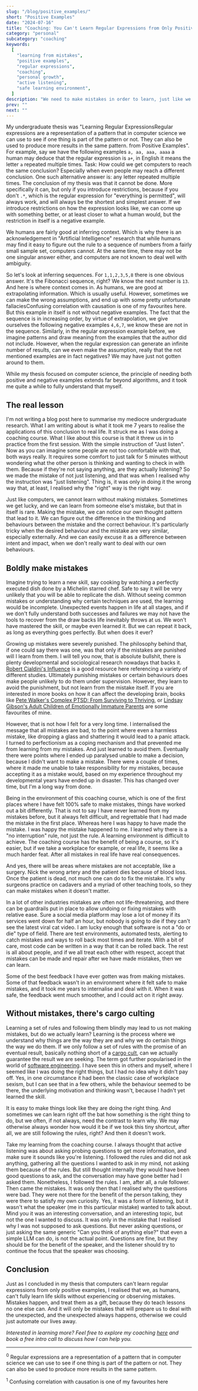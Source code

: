 ```yaml
---
slug: "/blog/positive_examples/"
short: "Positive Examples"
date: "2024-07-16"
title: "Coaching: You Can't Learn Regular Expressions from Only Positive Examples"
category: "personal"
subcategory: "coaching"
keywords:
  [
    "learning from mistakes",
    "positive examples",
    "regular expressions",
    "coaching",
    "personal growth",
    "active listening",
    "safe learning environment",
  ]
description: "We need to make mistakes in order to learn, just like we need negative examples to train models in Computer Science. Why creating a safe environment for mistakes is crucial for genuine learning and development."
prev: ""
next: ""
---
```



My undergraduate thesis was "Learning Regular Expressions<Footnote presentation="0">Regular expressions are a representation of a pattern that in computer science we can use to see if one thing is part of the pattern or not. They can also be used to produce more results in the same pattern.</Footnote> from Positive Examples". For example, say we have the following examples `a, aa, aaa, aaaa` a human may deduce that the regular expression is `a+`, in English it means the letter `a` repeated multiple times. Task: How could we get computers to reach the same conclusion? Especially when even people may reach a different conclusion. One such alternative answer is: any letter repeated multiple times. The conclusion of my thesis was that it cannot be done. More specifically it can, but only if you introduce restrictions, because if you don't `.*`, which is the regular expression for "everything is permitted", will always work, and will always be the shortest and simplest answer. If we introduce restrictions on how the expression looks like, we can come up with something better, or at least closer to what a human would, but the restriction in itself is a negative example.

We humans are fairly good at inferring context. Which is why there is an acknowledgement in "Artificial Intelligence" research that while humans may find it easy to figure out the rule to a sequence of numbers from a fairly small sample set, computers cannot. At the same time, there may not be one singular answer either, and computers are not known to deal well with ambiguity.

So let's look at inferring sequences. For `1,1,2,3,5,8` there is one obvious answer. It's the Fibonacci sequence, right? We know the next number is `13`. And here is where context comes in. As humans, we are good at extrapolating information. Which is usually useful. However, sometimes we can make the wrong assumptions, and end up with some pretty unfortunate fallacies<Footnote presentation="1">Confusing correlation with causation is one of my favourites here</Footnote>. But this example in itself is not without negative examples. The fact that the sequence is in increasing order, by virtue of extrapolation, we give ourselves the following negative examples `4,6,7`, we know these are not in the sequence. Similarly, in the regular expression example before, we imagine patterns and draw meaning from the examples that the author did not include. However, when the regular expression can generate an infinite number of results, can we even make the assumption, really that the not mentioned examples are in fact negatives? We may have just not gotten around to them.

While my thesis focused on computer science, the principle of needing both positive and negative examples extends far beyond algorithms, and it took me quite a while to fully understand that myself.

## The real lesson

I'm not writing a blog post here to summarise my mediocre undergraduate research. What I am writing about is what it took me 7 years to realise the applications of this conclusion to real life. It struck me as I was doing a coaching course. What I like about this course is that it threw us in to practice from the first session. With the simple instruction of "Just listen". Now as you can imagine some people are not too comfortable with that, both ways really. It requires some comfort to just talk for 5 minutes without wondering what the other person is thinking and wanting to check in with them. Because if they're not saying anything, are they actually listening? So we made the mistake of not just listening, and that was when I realised why the instruction was "just listening". Thing is, it was only in doing it the wrong way that, at least, I realised why the "right" way is the right way.

Just like computers, we cannot learn without making mistakes. Sometimes we get lucky, and we can learn from someone else's mistake, but that in itself is rare. Making the mistake, we can notice our own thought pattern that lead to it. We can figure out the difference in the thinking and behaviours between the mistake and the correct behaviour. It's particularly tricky when the desired behaviour and the mistake are very similar, especially externally. And we can easily excuse it as a difference between intent and impact, when we don't really want to deal with our own behaviours.

## Boldly make mistakes

Imagine trying to learn a new skill, say cooking by watching a perfectly executed dish done by a Michelin starred chef. Safe to say it will be very unlikely that you will be able to replicate the dish. Without seeing common mistakes or understanding why certain techniques are used, the learning would be incomplete. Unexpected events happen in life at all stages, and if we don't fully understand both successes and failures we may not have the tools to recover from the draw backs life inevitably throws at us. We won't have mastered the skill, or maybe even learned it. But we can repeat it back, as long as everything goes perfectly. But when does it ever?

Growing up mistakes were severely punished. The philosophy behind that, if one could say there was one, was that only if the mistakes are punished will I learn from them. I will tell you now, that is absolute bullshit, there is plenty developmental and sociological research nowadays that backs it. <a href="https://www.goodreads.com/book/show/28815.Influence" target="_blank">Robert Cialdini's Influence</a> is a good resource here referencing a variety of different studies. Ultimately punishing mistakes or certain behaviours does make people unlikely to do them under supervision. However, they learn to avoid the punishment, but not learn from the mistake itself. If you are interested in more books on how it can affect the developing brain, books like <a href="https://www.goodreads.com/book/show/20556323-complex-ptsd" target="_blank">Pete Walker's Complex PTSD: From Surviving to Thriving</a>, or <a href="https://www.goodreads.com/book/show/23129659-adult-children-of-emotionally-immature-parents" target="_blank">Lindsay Gibson's Adult Children of Emotionally Immature Parents</a> are some favourites of mine.

However, that is not how I felt for a very long time. I internalised the message that all mistakes are bad, to the point where even a harmless mistake, like dropping a glass and shattering it would lead to a panic attack. I turned to perfectionism as a coping mechanism and that prevented me from learning from my mistakes. And just learned to avoid them. Eventually there were points where I ended up paralysed unable to make a decision, because I didn't want to make a mistake. There were a couple of times, where it made me unable to take responsibility for my mistakes, because accepting it as a mistake would, based on my experience throughout my developmental years have ended up in disaster. This has changed over time, but I'm a long way from done.

Being in the environment of this coaching course, which is one of the first places where I have felt 100% safe to make mistakes, things have worked out a bit differently. That is not to say I have never learned from my mistakes before, but it always felt difficult, and regrettable that I had made the mistake in the first place. Whereas here I was happy to have made the mistake. I was happy the mistake happened to me. I learned why there is a "no interruption" rule, not just the rule. A learning environment is difficult to achieve. The coaching course has the benefit of being a course, so it's easier, but if we take a workplace for example, or real life, it seems like a much harder feat. After all mistakes in real life have real consequences.

And yes, there will be areas where mistakes are not acceptable, like a surgery. Nick the wrong artery and the patient dies because of blood loss. Once the patient is dead, not much one can do to fix the mistake. It's why surgeons practice on cadavers and a myriad of other teaching tools, so they can make mistakes when it doesn't matter.

In a lot of other industries mistakes are often not life-threatening, and there can be guardrails put in place to allow undoing or fixing mistakes with relative ease. Sure a social media platform may lose a lot of money if its services went down for half an hour, but nobody is going to die if they can't see the latest viral cat video. I am lucky enough that software is not a "do or die" type of field. There are test environments, automated tests, alerting to catch mistakes and ways to roll back most times and iterate. With a bit of care, most code can be written in a way that it can be rolled back. The rest is all about people, and if we all treat each other with respect, accept that mistakes can be made and repair after we have made mistakes, then we can learn.

Some of the best feedback I have ever gotten was from making mistakes. Some of that feedback wasn't in an environment where it felt safe to make mistakes, and it took me years to internalise and deal with it. When it was safe, the feedback went much smoother, and I could act on it right away.

## Without mistakes, there's cargo culting

Learning a set of rules and following them blindly may lead to us not making mistakes, but do we actually learn? Learning is the process where we understand why things are the way they are and why we do certain things the way we do them. If we only follow a set of rules with the promise of an eventual result, basically nothing short of a <a href="https://en.wikipedia.org/wiki/Cargo_cult" target="_blank">cargo cult</a>, can we actually guarantee the result we are seeking. The term got further popularised in the world of <a href="https://en.wikipedia.org/wiki/Cargo_cult_programming">software engineering</a>. I have seen this in others and myself, where I seemed like I was doing the right things, but I had no idea why it didn't pay off. Yes, in one circumstance it had been the classic case of workplace sexism, but I can see that in a few others, while the behaviour seemed to be there, the underlying motivation and thinking wasn't, because I hadn't yet learned the skill.

It is easy to make things look like they are doing the right thing. And sometimes we can learn right off the bat how something is the right thing to do, but we often, if not always, need the contrast to learn why. We may otherwise always wonder how would it be if we took this tiny shortcut, after all, we are still following the rules, right? And then it doesn't work.

Take my learning from the coaching course. I always thought that active listening was about asking probing questions to get more information, and make sure it sounds like you're listening. I followed the rules and did not ask anything, gathering all the questions I wanted to ask in my mind, not asking them because of the rules. But still thought internally they would have been good questions to ask, and the conversation may have gone better had I asked them. Nonetheless, I followed the rules. I am, after all, a rule follower. Then came the mistakes. It was only then that I realised why the questions were bad. They were not there for the benefit of the person talking, they were there to satisfy my own curiosity. Yes, it was a form of listening, but it wasn't what the speaker (me in this particular mistake) wanted to talk about. Mind you it was an interesting conversation, and an interesting topic, but not the one I wanted to discuss. It was only in the mistake that I realised why I was not supposed to ask questions. But never asking questions, or just asking the same generic "Can you think of anything else?" that even a simple LLM can do, is not the actual point. Questions are fine, but they should be for the benefit of the speaker, and the listener should try to continue the focus that the speaker was choosing.

## Conclusion

Just as I concluded in my thesis that computers can't learn regular expressions from only positive examples, I realised that we, as humans, can't fully learn life skills without experiencing or observing mistakes. Mistakes happen, and treat them as a gift, because they do teach lessons no one else can. And it will only be mistakes that will prepare us to deal with the unexpected, and the unexpected always happens, otherwise we could just automate our lives away.

_Interested in learning more? Feel free to explore my coaching [here](/coaching/) and book a free intro call to discuss how I can help you._

---

<sup>0</sup> Regular expressions are a representation of a pattern that in computer
science we can use to see if one thing is part of the pattern or not. They can also
be used to produce more results in the same pattern.

<sup>1</sup> Confusing correlation with causation is one of my favourites here